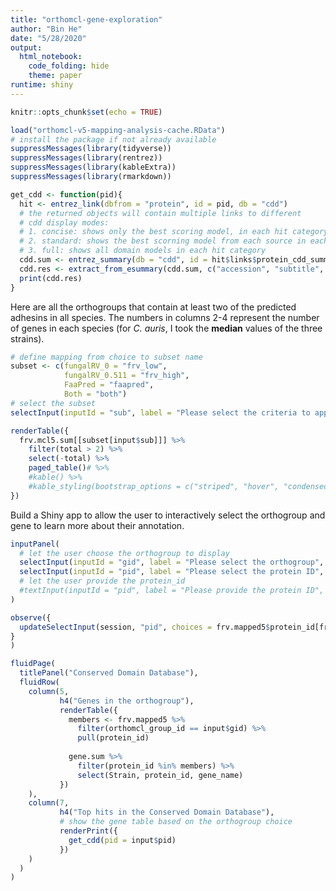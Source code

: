 ```yaml
---
title: "orthomcl-gene-exploration"
author: "Bin He"
date: "5/28/2020"
output: 
  html_notebook: 
    code_folding: hide
    theme: paper
runtime: shiny
---
```


```r
knitr::opts_chunk$set(echo = TRUE)
```

```r
load("orthomcl-v5-mapping-analysis-cache.RData")
# install the package if not already available
suppressMessages(library(tidyverse))
suppressMessages(library(rentrez))
suppressMessages(library(kableExtra))
suppressMessages(library(rmarkdown))
```

```r
get_cdd <- function(pid){
  hit <- entrez_link(dbfrom = "protein", id = pid, db = "cdd")
  # the returned objects will contain multiple links to different
  # cdd display modes:
  # 1. concise: shows only the best scoring model, in each hit category
  # 2. standard: shows the best scorning model from each source in each hit category (some redundancy)
  # 3. full: shows all domain models in each hit category
  cdd.sum <- entrez_summary(db = "cdd", id = hit$links$protein_cdd_summary)
  cdd.res <- extract_from_esummary(cdd.sum, c("accession", "subtitle", "abstract"), simplify = TRUE)
  print(cdd.res)
}
```

Here are all the orthogroups that contain at least two of the predicted adhesins in all species. The numbers in columns 2-4 represent the number of genes in each species (for _C. auris_, I took the **median** values of the three strains).
```r
# define mapping from choice to subset name
subset <- c(fungalRV_0 = "frv_low",
            fungalRV_0.511 = "frv_high",
            FaaPred = "faapred",
            Both = "both")
# select the subset
selectInput(inputId = "sub", label = "Please select the criteria to apply", choices = c("fungalRV_0","fungalRV_0.511","FaaPred","Both"))

renderTable({
  frv.mcl5.sum[[subset[input$sub]]] %>% 
    filter(total > 2) %>% 
    select(-total) %>% 
    paged_table()# %>% 
    #kable() %>% 
    #kable_styling(bootstrap_options = c("striped", "hover", "condensed"))  
})

```

Build a Shiny app to allow the user to interactively select the orthogroup and gene to learn more about their annotation.
```r
inputPanel(
  # let the user choose the orthogroup to display
  selectInput(inputId = "gid", label = "Please select the orthogroup", choices = frv.mcl5.sum$group_id),
  selectInput(inputId = "pid", label = "Please select the protein ID", choices = frv.mapped5$protein_id, selected = "XP_718077.1")
  # let the user provide the protein_id
  #textInput(inputId = "pid", label = "Please provide the protein ID", value = "XP_718077.1")
)

observe({
  updateSelectInput(session, "pid", choices = frv.mapped5$protein_id[frv.mapped5$orthomcl_group_id == input$gid])
}
)

fluidPage(
  titlePanel("Conserved Domain Database"),
  fluidRow(
    column(5,
           h4("Genes in the orthogroup"),
           renderTable({
             members <- frv.mapped5 %>% 
               filter(orthomcl_group_id == input$gid) %>% 
               pull(protein_id)
             
             gene.sum %>% 
               filter(protein_id %in% members) %>% 
               select(Strain, protein_id, gene_name)
           })
    ),
    column(7,
           h4("Top hits in the Conserved Domain Database"),
           # show the gene table based on the orthogroup choice
           renderPrint({
             get_cdd(pid = input$pid)
           }) 
    )       
  ) 
)
```


